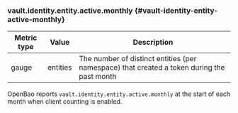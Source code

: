 ### vault.identity.entity.active.monthly {#vault-identity-entity-active-monthly}

Metric type | Value    | Description
----------- | -------- | -----------
gauge       | entities | The number of distinct entities (per namespace) that created a token during the past month

OpenBao reports `vault.identity.entity.active.monthly` at the start of each month
when client counting is enabled.
